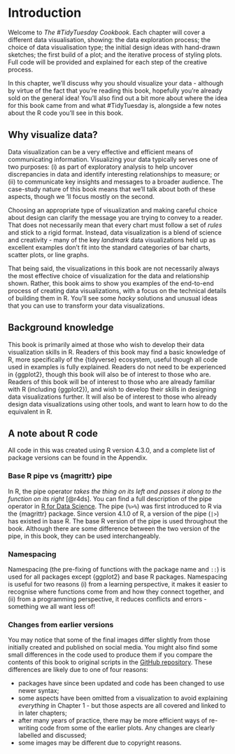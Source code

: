\pagenumbering{arabic}

# Introduction

Welcome to *The #TidyTuesday Cookbook*. Each chapter will cover a different data visualisation, showing: the data exploration process; the choice of data visualisation type; the initial design ideas with hand-drawn sketches; the first build of a plot; and the iterative process of styling plots. Full code will be provided and explained for each step of the creative process.

In this chapter, we'll discuss why you should visualize your data - although by virtue of the fact that you're reading this book, hopefully you're already sold on the general idea! You'll also find out a bit more about where the idea for this book came from and what #TidyTuesday is, alongside a few notes about the R code you'll see in this book.

## Why visualize data?

Data visualization can be a very effective and efficient means of communicating information. Visualizing your data typically serves one of two purposes: (i) as part of exploratory analysis to help uncover discrepancies in data and identify interesting relationships to measure; or (ii) to communicate key insights and messages to a broader audience. The case-study nature of this book means that we'll talk about both of these aspects, though we 'll focus mostly on the second.

Choosing an appropriate type of visualization and making careful choice about design can clarify the message you are trying to convey to a reader. That does not necessarily mean that every chart must follow a set of *rules* and stick to a rigid format. Instead, data visualization is a blend of science and creativity - many of the key *landmark* data visualizations held up as excellent examples don't fit into the standard categories of bar charts, scatter plots, or line graphs. 

That being said, the visualizations in this book are not necessarily always the most effective choice of visualization for the data and relationship shown. Rather, this book aims to show you examples of the end-to-end process of creating data visualizations, with a focus on the technical details of building them in R. You'll see some *hacky* solutions and unusual ideas that you can use to transform your data visualizations.

## Background knowledge

This book is primarily aimed at those who wish to develop their data visualization skills in R. Readers of this book may find a basic knowledge of R, more specifically of the {tidyverse} ecosystem, useful though all code used in examples is fully explained. Readers do not need to be experienced in {ggplot2}, though this book will also be of interest to those who are. Readers of this book will be of interest to those who are already familiar with R (including {ggplot2}), and wish to develop their skills in designing data visualizations further. It will also be of interest to those who already design data visualizations using other tools, and want to learn how to do the equivalent in R.

## A note about R code

All code in this was created using R version 4.3.0, and a complete list of package versions can be found in the Appendix.

### Base R pipe vs {magrittr} pipe

In R, the pipe operator *takes the thing on its left and passes it along to the function on its right* [@r4ds]. You can find a full description of the pipe operator in [R for Data Science](https://r4ds.hadley.nz/data-transform#sec-the-pipe). The pipe\index{pipe} (`%>%`) was first introduced to R via the {magrittr}\index{magrittr} package. Since version 4.1.0 of R, a version of the pipe (`|>`) has existed in base R. The base R version of the pipe is used throughout the book. Although there are some difference between the two version of the pipe, in this book, they can be used interchangeably.

### Namespacing

Namespacing\index{namespacing} (the pre-fixing of functions with the package name and `::`) is used for all packages except {ggplot2} and base R packages. Namespacing is useful for two reasons (i) from a learning perspective, it makes it easier to recognise where functions come from and how they connect together, and (ii) from a programming perspective, it reduces conflicts and errors - something we all want less of! 

### Changes from earlier versions

You may notice that some of the final images differ slightly from those initially created and published on social media. You might also find some small differences in the code used to produce them if you compare the contents of this book to original scripts in the [GitHub repository](https://github.com/nrennie/tidytuesday). These differences are likely due to one of four reasons: 

* packages have since been updated and code has been changed to use newer syntax;
* some aspects have been omitted from a visualization to avoid explaining *everything* in Chapter 1 - but those aspects are all covered and linked to in later chapters;
* after many years of practice, there may be more efficient ways of re-writing code from some of the earlier plots. Any changes are clearly labelled and discussed;
* some images may be different due to copyright reasons.

